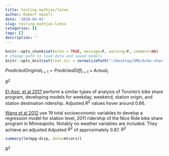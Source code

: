 ```yaml
---
title: testing mathjax/latex
author: Robert Hazell
date: '2020-04-01'
slug: testing-mathjax-latex
categories: []
tags: []
description: ''
---
```


```r
knitr::opts_chunk$set(echo = TRUE, message=F, warning=F, comment=NA)
# change path to load data and saved models
knitr::opts_knit$set(root.dir = normalizePath("~/Desktop/SMU/bike-sharing-dataset/CapitalBikeShare")) 
```


$PredictedOriginal_{t+1} = PredictedDiff_{t+1} + Actual_t$

$R^{2}$


[El-Assi, et al 2017](https://www.researchgate.net/profile/Khandker_Nurul_Habib2/publication/286379583_Effects_of_Built_Environment_and_Weather_on_Bike_Sharing_Demand_A_Station_Level_Analysis_of_Commercial_Bike_Sharing_in_Toronto/links/56684b7c08ae7dc22ad1c992/Effects-of-Built-Environment-and-Weather-on-Bike-Sharing-Demand-A-Station-Level-Analysis-of-Commercial-Bike-Sharing-in-Toronto.pdf) perform a similar types of analysis of Toronto's bike share program, developing models for weekday, weekend, station origin, and station destination ridership.  Adjusted ${R^2}$ values hover around 0.66.

[Wang et al 2012](https://pdfs.semanticscholar.org/8a39/c1df91725ac27ea0c413360c3592b911d17a.pdf) use 19 total socioeconomic variables to develop a regression model for station level, 2011 ridership of the Nice Ride bike share program in Minneapolis.  Notably no weather variables are included.  They achieve an adjusted Adjusted ${R^2}$ of approximately 0.87.    ${R^2}$


```r
summary(lm(mpg~disp, data=mtcars))
```

 ${R^2}$
